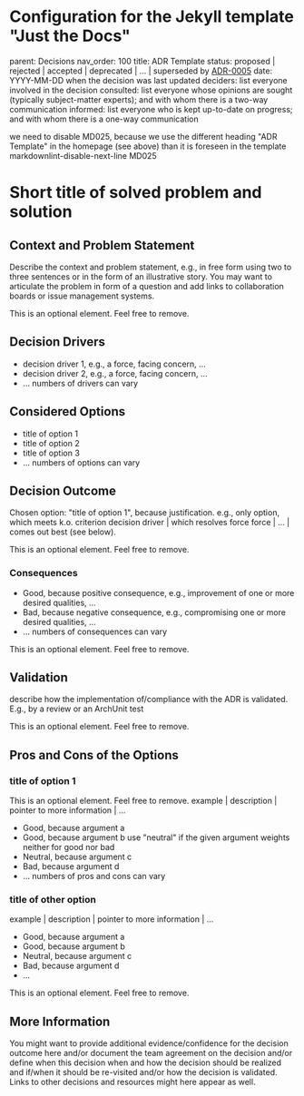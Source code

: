 
<Meta name="ADR" title="Decisions/adr-template" />

# Configuration for the Jekyll template "Just the Docs"

parent: Decisions
nav_order: 100
title: ADR Template
status: proposed | rejected | accepted | deprecated | … | superseded by [ADR-0005](0005-example.md)
date: YYYY-MM-DD when the decision was last updated
deciders: list everyone involved in the decision
consulted: list everyone whose opinions are sought (typically subject-matter experts); and with whom there is a two-way communication
informed: list everyone who is kept up-to-date on progress; and with whom there is a one-way communication

we need to disable MD025, because we use the different heading "ADR Template" in the homepage (see above) than it is foreseen in the template
markdownlint-disable-next-line MD025

# Short title of solved problem and solution

## Context and Problem Statement

Describe the context and problem statement, e.g., in free form using two to three sentences or in the form of an illustrative story.
You may want to articulate the problem in form of a question and add links to collaboration boards or issue management systems.

This is an optional element. Feel free to remove.

## Decision Drivers

- decision driver 1, e.g., a force, facing concern, …
- decision driver 2, e.g., a force, facing concern, …
- … numbers of drivers can vary

## Considered Options

- title of option 1
- title of option 2
- title of option 3
- … numbers of options can vary

## Decision Outcome

Chosen option: "title of option 1", because
justification. e.g., only option, which meets k.o. criterion decision driver | which resolves force force | … | comes out best (see below).

This is an optional element. Feel free to remove.

### Consequences

- Good, because positive consequence, e.g., improvement of one or more desired qualities, …
- Bad, because negative consequence, e.g., compromising one or more desired qualities, …
- … numbers of consequences can vary

This is an optional element. Feel free to remove.

## Validation

describe how the implementation of/compliance with the ADR is validated. E.g., by a review or an ArchUnit test

This is an optional element. Feel free to remove.

## Pros and Cons of the Options

### title of option 1

This is an optional element. Feel free to remove.
example | description | pointer to more information | …

- Good, because argument a
- Good, because argument b
  use "neutral" if the given argument weights neither for good nor bad
- Neutral, because argument c
- Bad, because argument d
- … numbers of pros and cons can vary

### title of other option

example | description | pointer to more information | …

- Good, because argument a
- Good, because argument b
- Neutral, because argument c
- Bad, because argument d
- …

This is an optional element. Feel free to remove.

## More Information

You might want to provide additional evidence/confidence for the decision outcome here and/or
document the team agreement on the decision and/or
define when this decision when and how the decision should be realized and if/when it should be re-visited and/or
how the decision is validated.
Links to other decisions and resources might here appear as well.
